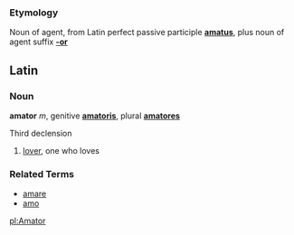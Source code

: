 ===Etymology===
Noun of agent, from Latin perfect passive participle '''[[amatus]]''', plus noun of agent suffix '''[[-or]]'''

==Latin==
===Noun===
'''amator''' ''m'', genitive '''[[amatoris]]''', plural '''[[amatores]]'''

Third declension

# [[lover]], one who loves

===Related Terms===
*[[amare]]
*[[amo]]

[[pl:Amator]]